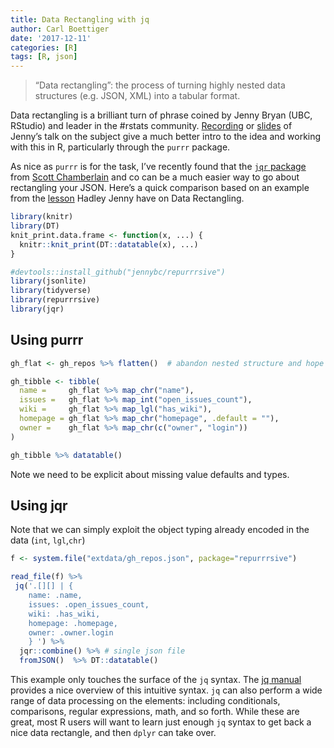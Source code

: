 ```yaml
---
title: Data Rectangling with jq
author: Carl Boettiger
date: '2017-12-11'
categories: [R]
tags: [R, json]
---
```



> "Data rectangling": the process of turning highly nested data structures (e.g. JSON, XML) into a tabular format.


Data rectangling is a brilliant turn of phrase coined by Jenny Bryan (UBC, RStudio) and leader in the #rstats community.  [Recording](https://speakerdeck.com/jennybc/data-rectangling) or [slides](https://speakerdeck.com/jennybc/data-rectangling) of Jenny's talk on the subject give a much better intro to the idea and working with this in R, particularly through the `purrr` package.  

As nice as `purrr` is for the task, I've recently found that the [`jqr` package](https://github.com/ropensci/jqr) from [Scott Chamberlain](https://scottchamberlain.info/) and co can be a much easier way to go about rectangling your JSON.  Here's a quick comparison based on an example from the [lesson](https://dcl-2017-04.github.io/curriculum/rectangling.html) Hadley Jenny have on Data Rectangling.

```r
library(knitr)
library(DT)
knit_print.data.frame <- function(x, ...) {
  knitr::knit_print(DT::datatable(x), ...)
}
```


```r
#devtools::install_github("jennybc/repurrrsive")
library(jsonlite)
library(tidyverse)
library(repurrrsive)
library(jqr)
```




## Using purrr


```r
gh_flat <- gh_repos %>% flatten()  # abandon nested structure and hope we didn't need it

gh_tibble <- tibble(
  name =     gh_flat %>% map_chr("name"),
  issues =   gh_flat %>% map_int("open_issues_count"),
  wiki =     gh_flat %>% map_lgl("has_wiki"),
  homepage = gh_flat %>% map_chr("homepage", .default = ""),
  owner =    gh_flat %>% map_chr(c("owner", "login"))
)

gh_tibble %>% datatable()
```

Note we need to be explicit about missing value defaults and types.


## Using jqr

Note that we can simply exploit the object typing already encoded in the data (`int`, `lgl`,`chr`)

```r
f <- system.file("extdata/gh_repos.json", package="repurrrsive")

read_file(f) %>% 
 jq('.[][] | { 
    name: .name, 
    issues: .open_issues_count,
    wiki: .has_wiki,
    homepage: .homepage,
    owner: .owner.login
    } ') %>% 
  jqr::combine() %>% # single json file
  fromJSON()  %>% DT::datatable()
```

This example only touches the surface of the `jq` syntax.  The [jq manual](https://stedolan.github.io/jq/manual/) provides a nice overview of this intuitive syntax.  `jq` can also perform a wide range of data processing on the elements: including conditionals, comparisons, regular expressions, math, and so forth.  While these are great, most R users will want to learn just enough `jq` syntax to get back a nice data rectangle, and then `dplyr` can take over.  

